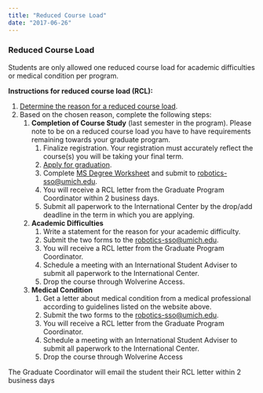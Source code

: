 ```yaml
---
title: "Reduced Course Load"
date: "2017-06-26"
---
```


### Reduced Course Load

Students are only allowed one reduced course load for academic difficulties or medical condition per program.

**Instructions for reduced course load (RCL):**

1. [Determine the reason for a reduced course load](https://internationalcenter.umich.edu/isss/enrollment/reduced-course-load).
2. Based on the chosen reason, complete the following steps:
    1. **Completion of Course Study** (last semester in the program). Please note to be on a reduced course load you have to have requirements remaining towards your graduate program.
        1. Finalize registration. Your registration must accurately reflect the course(s) you will be taking your final term.
        2. [Apply for graduation](https://rackham.umich.edu/navigating-your-degree/apply-for-graduation/).
        3. Complete [MS Degree Worksheet](https://robotics.umich.edu/ms-degree-worksheet/) and submit to robotics-sso@umich.edu.
        4. You will receive a RCL letter from the Graduate Program Coordinator within 2 business days.
        5. Submit all paperwork to the International Center by the drop/add deadline in the term in which you are applying.
    2. **Academic Difficulties**
        1. Write a statement for the reason for your academic difficulty.
        2. Submit the two forms to the robotics-sso@umich.edu.
        3. You will receive a RCL letter from the Graduate Program Coordinator.
        4. Schedule a meeting with an International Student Adviser to submit all paperwork to the International Center.
        5. Drop the course through Wolverine Access.
    3. **Medical Condition**
        1. Get a letter about medical condition from a medical professional according to guidelines listed on the website above.
        2. Submit the two forms to the robotics-sso@umich.edu.
        3. You will receive a RCL letter from the Graduate Program Coordinator.
        4. Schedule a meeting with an International Student Adviser to submit all paperwork to the International Center.
        5. Drop the course through Wolverine Access

The Graduate Coordinator will email the student their RCL letter within 2 business days